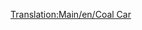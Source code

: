[[Translation:Main/en/Coal Car]]{{Template:Navbox Vagonok/Hu}}
{{Template:Vagonok/Hu
|NormalCost=£1,375 ($2,750)
|Name=Szénszállító vagon
|NormalWeight=18 / 48 t
|Picture= [[File:en/Coaltruck.png]]
|NormalCapacity=30 tonna szén
|MonoCost=£1,375 ($2,750)
|MonoWeight=18 / 53 t
|MonoCapacity=35 tonna szén
|MagCost=£1,375 ($2,750)
|MagWeight=18 / 55 t
|MagCapacity=37 tonna szén
|Description=Rakománya a [[Main/hu/Szén|szén]], [[Main/en/Éghajlatok/Hu#Mérsékelt|Mérsékelt]] és [[Main/en/Éghajlatok/Hu#SzubarktikusSzubarktikus|szubarktikus]] éghajlaton elérhető.


}}